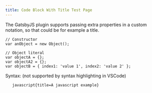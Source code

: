 ```yaml
---
title: Code Block With Title Test Page
---
```


The GatsbyJS plugin supports passing extra properties in a custom notation, so that could be for example a title.

```javascript{title=A javascript example}
// Constructor
var anObject = new Object();

// Object literal
var objectA = {};
var objectA2 = {};
var objectB = { index1: 'value 1', index2: 'value 2' };
```

Syntax: (not supported by syntax highlighting in VSCode)

```
   javascript{title=A javascript example}
```
